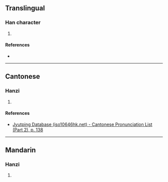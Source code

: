 {{character info/new}}
==Translingual==

===Han character===
{{Han char|rn=85|rad=水|as=06|sn=9|four=37157|canj=EOSK|ids=⿰氵伊}}

# {{defn|Han|sort=水06}}

====References====
* {{Han ref|kx=0621.050|dkj=17392|dj=1017.040|hdz=31610.060|uh=6D22|ud=27938|bh=CFAB|bd=53163}}

----

==Cantonese==

===Hanzi===
{{yue-hanzi|jyut=[[ji1]]|y=yi1}}

# {{defn|lang=yue|sort=水06}}

====References====
*[http://www.iso10646hk.net/jp/document/download.jsp Jyutping Database (iso10646hk.net) - Cantonese Pronunciation List (Part 2), p. 138]

----

==Mandarin==

===Hanzi===
{{cmn-hanzi|pin=[[yī]] ([[yi1]])|wg=i<sup>1</sup>}}

# {{defn|lang=cmn|sort=水06}}
